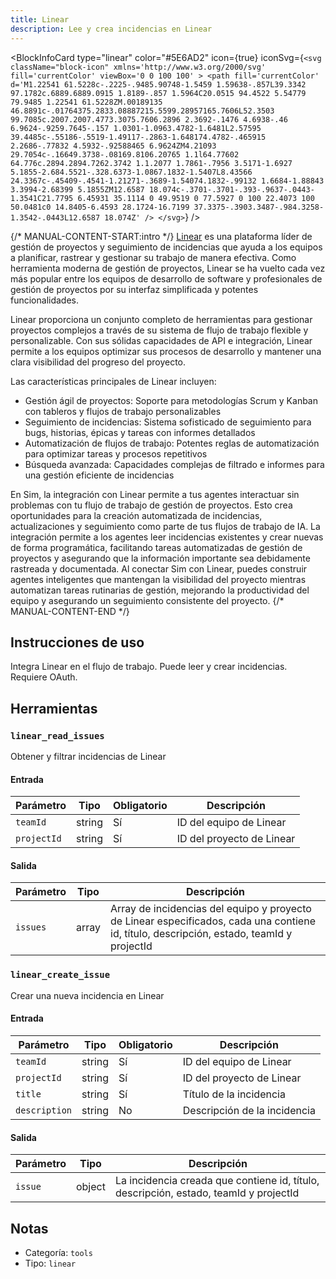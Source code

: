 ```yaml
---
title: Linear
description: Lee y crea incidencias en Linear
---
```



<BlockInfoCard 
  type="linear"
  color="#5E6AD2"
  icon={true}
  iconSvg={`<svg className="block-icon"
      xmlns='http://www.w3.org/2000/svg'
      fill='currentColor'
      viewBox='0 0 100 100'
    >
      <path
        fill='currentColor'
        d='M1.22541 61.5228c-.2225-.9485.90748-1.5459 1.59638-.857L39.3342 97.1782c.6889.6889.0915 1.8189-.857 1.5964C20.0515 94.4522 5.54779 79.9485 1.22541 61.5228ZM.00189135 46.8891c-.01764375.2833.08887215.5599.28957165.7606L52.3503 99.7085c.2007.2007.4773.3075.7606.2896 2.3692-.1476 4.6938-.46 6.9624-.9259.7645-.157 1.0301-1.0963.4782-1.6481L2.57595 39.4485c-.55186-.5519-1.49117-.2863-1.648174.4782-.465915 2.2686-.77832 4.5932-.92588465 6.9624ZM4.21093 29.7054c-.16649.3738-.08169.8106.20765 1.1l64.77602 64.776c.2894.2894.7262.3742 1.1.2077 1.7861-.7956 3.5171-1.6927 5.1855-2.684.5521-.328.6373-1.0867.1832-1.5407L8.43566 24.3367c-.45409-.4541-1.21271-.3689-1.54074.1832-.99132 1.6684-1.88843 3.3994-2.68399 5.1855ZM12.6587 18.074c-.3701-.3701-.393-.9637-.0443-1.3541C21.7795 6.45931 35.1114 0 49.9519 0 77.5927 0 100 22.4073 100 50.0481c0 14.8405-6.4593 28.1724-16.7199 37.3375-.3903.3487-.984.3258-1.3542-.0443L12.6587 18.074Z'
      />
    </svg>`}
/>

{/* MANUAL-CONTENT-START:intro */}
[Linear](https://linear.app) es una plataforma líder de gestión de proyectos y seguimiento de incidencias que ayuda a los equipos a planificar, rastrear y gestionar su trabajo de manera efectiva. Como herramienta moderna de gestión de proyectos, Linear se ha vuelto cada vez más popular entre los equipos de desarrollo de software y profesionales de gestión de proyectos por su interfaz simplificada y potentes funcionalidades.

Linear proporciona un conjunto completo de herramientas para gestionar proyectos complejos a través de su sistema de flujo de trabajo flexible y personalizable. Con sus sólidas capacidades de API e integración, Linear permite a los equipos optimizar sus procesos de desarrollo y mantener una clara visibilidad del progreso del proyecto.

Las características principales de Linear incluyen:

- Gestión ágil de proyectos: Soporte para metodologías Scrum y Kanban con tableros y flujos de trabajo personalizables
- Seguimiento de incidencias: Sistema sofisticado de seguimiento para bugs, historias, épicas y tareas con informes detallados
- Automatización de flujos de trabajo: Potentes reglas de automatización para optimizar tareas y procesos repetitivos
- Búsqueda avanzada: Capacidades complejas de filtrado e informes para una gestión eficiente de incidencias

En Sim, la integración con Linear permite a tus agentes interactuar sin problemas con tu flujo de trabajo de gestión de proyectos. Esto crea oportunidades para la creación automatizada de incidencias, actualizaciones y seguimiento como parte de tus flujos de trabajo de IA. La integración permite a los agentes leer incidencias existentes y crear nuevas de forma programática, facilitando tareas automatizadas de gestión de proyectos y asegurando que la información importante sea debidamente rastreada y documentada. Al conectar Sim con Linear, puedes construir agentes inteligentes que mantengan la visibilidad del proyecto mientras automatizan tareas rutinarias de gestión, mejorando la productividad del equipo y asegurando un seguimiento consistente del proyecto.
{/* MANUAL-CONTENT-END */}

## Instrucciones de uso

Integra Linear en el flujo de trabajo. Puede leer y crear incidencias. Requiere OAuth.

## Herramientas

### `linear_read_issues`

Obtener y filtrar incidencias de Linear

#### Entrada

| Parámetro | Tipo | Obligatorio | Descripción |
| --------- | ---- | ----------- | ----------- |
| `teamId` | string | Sí | ID del equipo de Linear |
| `projectId` | string | Sí | ID del proyecto de Linear |

#### Salida

| Parámetro | Tipo | Descripción |
| --------- | ---- | ----------- |
| `issues` | array | Array de incidencias del equipo y proyecto de Linear especificados, cada una contiene id, título, descripción, estado, teamId y projectId |

### `linear_create_issue`

Crear una nueva incidencia en Linear

#### Entrada

| Parámetro | Tipo | Obligatorio | Descripción |
| --------- | ---- | ----------- | ----------- |
| `teamId` | string | Sí | ID del equipo de Linear |
| `projectId` | string | Sí | ID del proyecto de Linear |
| `title` | string | Sí | Título de la incidencia |
| `description` | string | No | Descripción de la incidencia |

#### Salida

| Parámetro | Tipo | Descripción |
| --------- | ---- | ----------- |
| `issue` | object | La incidencia creada que contiene id, título, descripción, estado, teamId y projectId |

## Notas

- Categoría: `tools`
- Tipo: `linear`
